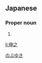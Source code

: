 ==Japanese==
{{ja-kanjitab|のぶ|ゆき}}

===Proper noun===
{{ja-pos|proper|のぶゆき}}

# {{given name|male|lang=ja}}

[[Category:Japanese male given names|のぶゆき]]

[[li:伸之]]